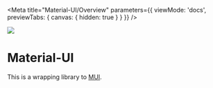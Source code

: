 
<Meta
  title="Material-UI/Overview"
  parameters={{ viewMode: 'docs', previewTabs: { canvas: { hidden: true } } }}
/>

<p style={{ textAlign: 'center' }}>
  <img src={MuiSvg} width={128} />

# Material-UI

This is a wrapping library to [MUI](https://mui.com/).

</p>
